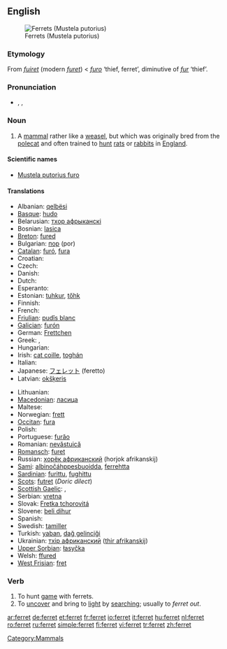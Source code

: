 ==English==
{{wikipedia}}
[[Image:Ilder.jpg|thumb|Ferrets (Mustela putorius)]]

===Etymology===
From {{etyl|fro}} ''[[fuiret]]'' (modern ''[[furet]]'') < {{LL.}} ''[[furo]]'' ‘thief, ferret’, diminutive of {{etyl|la}} ''[[fur#Latin|fur]]'' ‘thief’.

===Pronunciation===
* {{enPR|fĕr'ət}}, {{IPA|/ˈfɛrɪt/}}, {{SAMPA|/"fer@t/}}
*: {{rhymes|ɛrɪt}}

===Noun===
{{en-noun}}

# A [[mammal]] rather like a [[weasel]], but which was originally bred from the [[polecat]] and often trained to [[hunt]] [[rat]]s or [[rabbit]]s in [[England]].

====Scientific names====
* [[Mustela putorius furo]]

====Translations====
{{trans-top|the mammal ''Mustela putorius furo''}}
* Albanian: [[qelbësi]]
* [[Basque]]: [[hudo]]
* Belarusian: [[тхор афрыканскі]]
* Bosnian: [[lasica]] {{f}}
* [[Breton]]: [[fured]]
* Bulgarian: [[пор]] (por)
* [[Catalan]]: [[furó]], [[fura]]
* Croatian: {{t+|hr|tvor}}
* Czech: {{t-|cs|fretka|f}}
* Danish: {{t-|da|fritte|c}}
* Dutch: {{t+|nl|fret|m}}
* Esperanto: {{t-|eo|furo|xs=Esperanto}}
* Estonian: [[tuhkur]], [[tőhk]]
* Finnish: {{t+|fi|fretti}}
* French: {{t+|fr|furet|m}}
* [[Friulian]]: [[pudîs blanc]]
* [[Galician]]: [[furón]]
* German: [[Frettchen]] {{n}}
* Greek: {{t+|el|κουνάβι|n|sc=Grek}}, {{t+|el|νυφίτσα|f|sc=Grek}}
* Hungarian: {{t-|hu|vadászgörény}}
* Irish: [[cat coille]], [[toghán]]
* Italian: {{t+|it|furetto|m}}
* Japanese: [[フェレット]] (feretto)
* Latvian: [[okšķeris]]
{{trans-mid}}
* Lithuanian: {{t+|lt|šeškas|m|xs=Lithuanian}}
* [[Macedonian]]: [[ласица]]
* Maltese: {{t-|mt|nemes|xs=Maltese}}
* Norwegian: [[frett]]
* [[Occitan]]: [[fura]]
* Polish: {{t+|pl|fretka}}
* Portuguese: [[furăo]] {{m}}
* Romanian: [[nevăstuică]]
* [[Romansch]]: [[furet]]
* Russian: [[хорёк африканский]] (horjok afrikanskij)
* [[Sami]]: [[albinočáhppesbuoidda]], [[ferrehtta]]
* [[Sardinian]]: [[furittu]], [[fughittu]]
* [[Scots]]: [[futret]] (''Doric dilect'')
* [[Scottish Gaelic]]: {{t-|gd|neas|f|xs=Scottish Gaelic}}, {{t-|gd|fearaid|f|xs=Scottish Gaelic}}
* Serbian: [[vretna]] {{f}}
* Slovak: [[Fretka tchorovitá]]
* Slovene: [[beli dihur]] {{m}}
* Spanish: {{t+|es|hurón|m}}
* Swedish: [[tamiller]]
* Turkish: [[yaban]], [[dağ gelinciği]]
* Ukrainian: [[тхiр африканский]] ([[thir afrikanskij]])
* [[Upper Sorbian]]: [[łasyčka]]
* Welsh: [[ffured]]
* [[West Frisian]]: [[fret]]
{{trans-bottom}}

===Verb===
{{en-verb}}

# To hunt [[game]] with ferrets.
# To [[uncover]] and bring to [[light]] by [[searching]]; usually to ''ferret out''.

[[Category:Mammals]]

[[ar:ferret]]
[[de:ferret]]
[[et:ferret]]
[[fr:ferret]]
[[io:ferret]]
[[it:ferret]]
[[hu:ferret]]
[[nl:ferret]]
[[ro:ferret]]
[[ru:ferret]]
[[simple:ferret]]
[[fi:ferret]]
[[vi:ferret]]
[[tr:ferret]]
[[zh:ferret]]